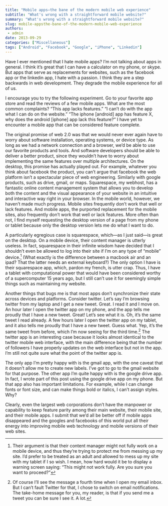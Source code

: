 ```yaml
---
title: "Mobile apps—the bane of the modern mobile web experience"
subtitle: "What's wrong with a straightforward mobile website?"
summary: "What's wrong with a straightforward mobile website?"
slug: mobile-appsthe-bane-of-the-modern-mobile-web-experience
authors:
 - admin
date: 2013-09-29
categories: ["Miscellaneous"]
tags: ["Android", "Facebook", "Google", "iPhone", "Linkedin"]
---
```


Have I ever mentioned that I hate mobile apps? I’m not talking about apps in general. I think it's great that I can have a calculator on my phone, or skype. But apps that serve as replacements for websites, such as the facebook app or the linkedin app, I hate with a passion. I think they are a step backwards in web development. They degrade the mobile experience for all of us. 

I encourage you to try the following experiment. Go to your favorite app store and read the reviews of a few mobile apps. What are the most common complaints? "This app lacks features." "I can't do with the app what I can do on the website." "The iphone [android] app has feature X, why does the android [iphone] app lack this feature?" I have yet to encounter a mobile app that can be considered feature complete. 

The original promise of web 2.0 was that we would never ever again have to worry about software installation, operating systems, or device type. As long as we had a network connection and a browser, we'd be able to use our favorite products and tools. And software developers should be able to deliver a better product, since they wouldn’t have to worry about implementing the same features over multiple architectures. On the desktop, this promise has actually played out. For example, whatever you think about facebook the product, you can't argue that facebook the web platform isn't a spectacular piece of web engineering. Similarly with google products, such as drive, gmail, or maps. Squarespace, my webhost, has a fantastic online content management system that allows you to develop both the content and the visual appearance of your website in an intuitive and interactive way right in your browser. In the mobile world, however, we haven’t made much progress. Mobile sites frequently don’t work that well or lack features. And mobile apps, the purported replacement for the mobile sites, also frequently don’t work that well or lack features. More often than not, I find myself requesting the desktop version of a page from my phone or tablet because only the desktop version lets me do what I want to do.

A particularly egregious case is squarespace, which—as I just said—is great on the desktop. On a mobile device, their content manager is utterly useless. In fact, squarespace in their infinite wisdom have decided that I shouldn't even be allowed to log into their site if I'm on any type of "mobile" device.[^1] (What exactly is the difference between a macbook air and an ipad? That the latter needs an external keyboard?) The only option I have is their squarespace app, which, pardon my french, is utter crap. Thus, I have a tablet with computational power that would have been considered worthy of a supercomputer 15 years ago, but I still can’t use it for seemingly simple things such as maintaining my website.

Another things that bugs me is that most apps don’t synchronize their state across devices and platforms. Consider twitter. Let’s say I’m browsing twitter from my laptop and I get a new tweet. Great. I read it and I move on. An hour later I open the twitter app on my phone, and the app tells me proudly that I have a new tweet. Great! Let’s see what it is. Oh, it’s the same tweet I read already. A few hours later I open the twitter app on my tablet, and it also tells me proudly that I have a new tweet. Guess what. Yep, it’s the same tweet from before, which I’m now seeing for the third time.[^2] The twitter app is an interesting case because it looks almost identical to the twitter mobile web interface, with the main difference being that the number of followers I have properly updates on the web interface but not in the app. I’m still not quite sure what the point of the twitter app is.

The only app I'm pretty happy with is the gmail app, with the one caveat that it doesn't allow me to create new labels. I've got to go to the gmail website for that purpose. The other app I'm quite happy with is the google drive app. In fact, I wrote part of this post using the google drive app on my phone. But that app also has important limitations. For example, while I can change fonts or font size, and can make things bold or italics, I can't assign styles. Why? 

Clearly, even the largest web corporations don't have the manpower or capability to keep feature parity among their main website, their mobile site, and their mobile apps. I submit that we'd all be better off if mobile apps disappeared and the googles and facebooks of this world put all their energy into improving mobile web technology and mobile versions of their web sites. 

[^1]: Their argument is that their content manager might not fully work on a mobile device, and thus they’re trying to protect me from messing up my site. I’d prefer to be treated as an adult and allowed to mess up my site with my tablet if I so wish. I mean, how hard would it be to display a warning screen saying: “This might not work fully. Are you sure you want to proceed?”

[^2]: Of course I’ll see the message a fourth time when I open my email inbox. But I can’t fault Twitter for that, I chose to switch on email notifications. The take-home message for you, my reader, is that if you send me a tweet you can be sure I see it. A lot.
